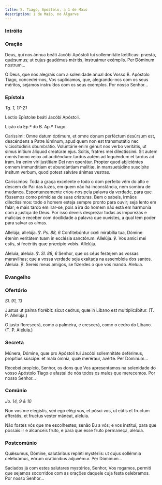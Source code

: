 ```yaml
---
title: S. Tiago, Apóstolo, a 1 de Maio
description: 1 de Maio, no Algarve
---
```



### Intróito

<LinkCard href="/missal/comumn/9martir#intróito" title="Missa Protexísti me" />

### Oração

<div class="side-by-side not-content">

Deus, qui nos ánnua beáti Jacóbi Apóstoli tui sollemnitáte lætíficas: præsta, quǽsumus; ut cujus gaudémus méritis, instruámur exémplis. Per Dóminum nostrum...

Ó Deus, que nos alegrais com a solenidade anual dos Vosso B. Apóstolo Tiago, concedei-nos, Vos suplicamos, que, alegrando-nos com os seus méritos, sejamos instruídos com os seus exemplos. Por nosso Senhor...

</div>

### Epístola

<em>Tg. 1, 17-21</em>

<div class="side-by-side not-content">

Léctio Epístolæ beáti Jacóbi Apóstoli.

Lição da Ep.ª do B. Ap.º Tiago.

Caríssimi: Omne datum óptimum, et omne donum perféctum desúrsum est, descéndens a Patre lúminum, apud quem non est transmutátio nec vicissitúdinis obumbrátio. Voluntárie enim génuit nos verbo veritátis, ut simus inítium áliquod creatúræ ejus. Scitis, fratres mei dilectíssimi. Sit autem omnis homo velox ad audiéndum: tardus autem ad loquéndum et tardus ad iram. Ira enim viri justítiam Dei non operátur. Propter quod abjiciéntes omnem immundítiam et abundántiam malítiæ, in mansuetúdine suscípite ínsitum verbum, quod potest salváre ánimas vestras.

Caríssimos: Toda a graça excelente e todo o dom perfeito vêm do alto e descem do Pai das luzes, em quem não há inconstância, nem sombra de mudança. Espontaneamente criou-nos pela palavra da verdade, para que fôssemos como primícias de suas criaturas. Bem o sabeis, irmãos dilectíssimos: todo o homem esteja sempre pronto para ouvir; seja lento em falar; e mais tardo em irar-se, pois a ira do homem não está em harmonia com a justiça de Deus. Por isso deveis desprezar todas as impurezas e malícias e receber com docilidade a palavra que ouvistes, a qual tem poder para salvar as almas.

</div>

<div class="side-by-side not-content">

Allelúja, allelúja. ℣. <em>Ps. 88, 6</em> Confitebúntur cœli mirabília tua, Dómine: étenim veritátem tuam in ecclésia sanctórum. Allelúja. ℣. Vos amici mei estis, si fecéritis quæ præcípio vobis. Allelúja.

Aleluia, aleluia. ℣. <em>Sl. 88, 6</em> Senhor, que os céus festejem as vossas maravilhas; que a vossa verdade seja exaltada na assembleia dos santos. Aleluia. ℣. Sereis meus amigos, se fizerdes o que vos mando. Aleluia.

</div>
 
### Evangelho

<LinkCard
  href="/missal/comumn/1vigiliaapostolos#evangelho"
  title="Segundo Domingo da Quaresma"
/>

### Ofertório

<em>Sl. 91, 13</em>

<div class="side-by-side not-content">

Justus ut palma florébit: sicut cedrus, quæ in Líbano est multiplicábitur. (T. P. Allelúja.)

O justo florescerá, como a palmeira, e crescerá, como o cedro do Líbano. (T. P. Aleluia.)

</div>

### Secreta

<div class="side-by-side not-content">

Múnera, Dómine, quæ pro Apóstoli tui Jacóbi sollemnitáte deférimus, propítius súscipe: et mala ómnia, quæ meréraur, avérte. Per Dóminum...

Recebei propício, Senhor, os dons que Vos apresentamos na solenidade do vosso Apóstolo Tiago e afastai de nós todos os males que merecemos. Por nosso Senhor...

</div>

### Comúnio

<em>Jo. 14, 9 & 10</em>

<div class="side-by-side not-content">

Non vos me elegistis, sed ego elégi vos, et pósui vos, ut eátis et fructum afferátis, et fructus vester máneat, aleluia.

Não fostes vós que me escolhestes; senão Eu a vós; e vos instituí, para que possais ir e alcanceis fruto, e para que esse fruto permaneça, aleluia.

</div>

### Postcomúnio

<div class="side-by-side not-content">

Quǽsumus, Dómine, salutáribus repléti mystériis: ut cujus sollémnia celebrámus, eórum oratiónibus adjuvémur. Per Dóminum...

Saciados já com estes salutares mystérios, Senhor, Vos rogamos, permiti que sejamos socorridos com as orações daquele cuja festa celebramos. Por nosso Senhor...

</div>
